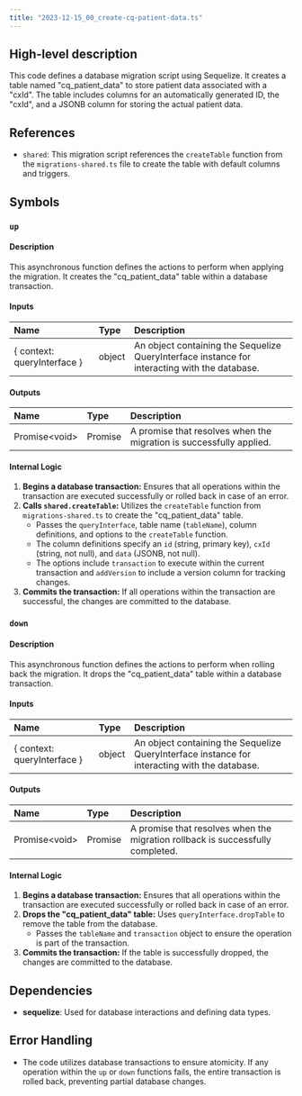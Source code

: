 ```yaml
---
title: "2023-12-15_00_create-cq-patient-data.ts"
---
```


## High-level description
This code defines a database migration script using Sequelize. It creates a table named "cq_patient_data" to store patient data associated with a "cxId". The table includes columns for an automatically generated ID, the "cxId", and a JSONB column for storing the actual patient data.

## References
- `shared`: This migration script references the `createTable` function from the `migrations-shared.ts` file to create the table with default columns and triggers.

## Symbols

### `up`
#### Description
This asynchronous function defines the actions to perform when applying the migration. It creates the "cq_patient_data" table within a database transaction.

#### Inputs
| Name | Type | Description |
|:-----|:-----|:------------|
| \{ context: queryInterface \} | object | An object containing the Sequelize QueryInterface instance for interacting with the database. |

#### Outputs
| Name | Type | Description |
|:-----|:-----|:------------|
| Promise&lt;void&gt; | Promise | A promise that resolves when the migration is successfully applied. |

#### Internal Logic
1. **Begins a database transaction:** Ensures that all operations within the transaction are executed successfully or rolled back in case of an error.
2. **Calls `shared.createTable`:** Utilizes the `createTable` function from `migrations-shared.ts` to create the "cq_patient_data" table.
   - Passes the `queryInterface`, table name (`tableName`), column definitions, and options to the `createTable` function.
   - The column definitions specify an `id` (string, primary key), `cxId` (string, not null), and `data` (JSONB, not null).
   - The options include `transaction` to execute within the current transaction and `addVersion` to include a version column for tracking changes.
3. **Commits the transaction:** If all operations within the transaction are successful, the changes are committed to the database.

### `down`
#### Description
This asynchronous function defines the actions to perform when rolling back the migration. It drops the "cq_patient_data" table within a database transaction.

#### Inputs
| Name | Type | Description |
|:-----|:-----|:------------|
| \{ context: queryInterface \} | object | An object containing the Sequelize QueryInterface instance for interacting with the database. |

#### Outputs
| Name | Type | Description |
|:-----|:-----|:------------|
| Promise&lt;void&gt; | Promise | A promise that resolves when the migration rollback is successfully completed. |

#### Internal Logic
1. **Begins a database transaction:** Ensures that all operations within the transaction are executed successfully or rolled back in case of an error.
2. **Drops the "cq_patient_data" table:** Uses `queryInterface.dropTable` to remove the table from the database.
   - Passes the `tableName` and `transaction` object to ensure the operation is part of the transaction.
3. **Commits the transaction:** If the table is successfully dropped, the changes are committed to the database.

## Dependencies
- **sequelize**: Used for database interactions and defining data types.

## Error Handling
- The code utilizes database transactions to ensure atomicity. If any operation within the `up` or `down` functions fails, the entire transaction is rolled back, preventing partial database changes.
